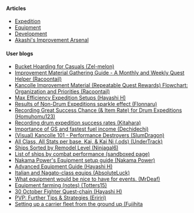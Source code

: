 ====Articles====
*[[Expedition]]
*[[Equipment]]
*[[Development]]
*[[Akashi's Improvement Arsenal]]

====User blogs====
*[[User blog:Zel-melon/Bucket Hoarding for Casuals|Bucket Hoarding for Casuals (Zel-melon)]]
*[[User blog:Racoontail/Improvement Material Gathering Guide - A Monthly and Weekly Quest Helper|Improvement Material Gathering Guide - A Monthly and Weekly Quest Helper (Racoontail)]]
*[[User blog:Racoontail/Kancolle Improvement Material (Repeatable Quest Rewards) Flowchart: Organization and Priorities|Kancolle Improvement Material (Repeatable Quest Rewards) Flowchart: Organization and Priorities (Racoontail)]]
*[[User blog:Hayashi H/Max efficiency expedition setups|Max Efficiency Expedition Setups (Hayashi H)]]
*[[User blog:Flonnaru/Results of Non-Drum Expeditions sparkle effect|Results of Non-Drum Expeditions sparkle effect (Flonnaru)]]
*[[User blog:Homuhomu123/Recording Great Success Chance (& Item Rate) for Drum Expeditions|Recording Great Success Chance (&amp; Item Rate) for Drum Expeditions (Homuhomu123)]]
*[[User blog:Kitahara/Recording drum expedition success rates|Recording drum expedition success rates (Kitahara)]]
*[[User blog:Dechidechi/Importance of GS and fastest fuel income|Importance of GS and fastest fuel income (Dechidechi)]]
*[[User blog:SlumDragon/(Visual) Kancolle 101 - Performance Destroyers|(Visual) Kancolle 101 - Performance Destroyers (SlumDragon)]]
*[[User blog:UnderTrack/All Class, All Stats per base, Kai, & Kai Ni (.ods)|All Class, All Stats per base, Kai, &amp; Kai Ni (.ods) (UnderTrack)]]
*[[User blog:Ninjagal6/Ships Sorted by Remodel Level|Ships Sorted by Remodel Level (Ninjagal6)]]
*[[Sandbox/List of ships by combat performance|List of ships by combat performance (sandboxed page)]]
*[[User blog:Nakama Power/Nakama Power's Equipment setup guide|Nakama Power's Equipment setup guide (Nakama Power)]]
*[[User blog:Hayashi H/Advanced Equipment Guide|Advanced Equipment Guide (Hayashi H)]]
*[[User blog:AbsoluteLuck/Italian and Nagato-class equips|Italian and Nagato-class equips (AbsoluteLuck)]]
*[[User blog:MrDeaf/What equipment would be nice to have for events.|What equipment would be nice to have for events. (MrDeaf)]]
*[[User blog:Totters15/Equipment farming (notes)|Equipment farming (notes) (Totters15)]]
*[[User blog:Hayashi H/30 October Fighter Quest-chain|30 October Fighter Quest-chain (Hayashi H)]]
*[[User blog:Eririri/PVP: Further Tips & Strategies|PVP: Further Tips &amp; Strategies (Eririri)]]
*[[User_blog:Fujihita/Setting_up_a_carrier_fleet_from_the_ground_up|Setting up a carrier fleet from the ground up (Fujihita]]